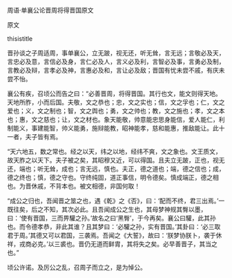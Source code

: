 


周语·单襄公论晋周将得晋国原文

原文

thisistitle

晋孙谈之子周适周，事单襄公，立无跛，视无还，听无耸，言无远；言敬必及天，言忠必及意，言信必及身，言仁必及人，言义必及利，言智必及事，言勇必及制，言教必及辩，言孝必及神，言惠必及和，言让必及敌；晋国有忧未尝不戚，有庆未尝不怡。

襄公有疾，召顷公而告之曰：“必善晋周，将得晋国。其行也文，能文则得天地。天地所胙，小而后国。夫敬，文之恭也；忠，文之实也；信，文之孚也；仁，文之爱也；义，文之制也；智，文之舆也；勇，文之帅也；教，文之施也；孝，文之本也；惠，文之慈也；让，文之材也。象天能敬，帅意能忠思身能信，爱人能仁，利制能义，事建能智，帅义能勇，施辩能教，昭神能孝，慈和能惠，推敌能让。此十一者，夫子皆有焉。

“天六地五，数之常也。经之以天，纬之以地，经纬不爽，文之象也。文王质文，故天胙之以天下。夫子被之矣，其昭穆又近，可以得国。且夫立无跛，正也，视无还，端也；听无耸，成也；言无远，慎也。夫正，德之道也；端，德之信也；成，德之终也；慎，德之守也。守终纯固，道正事信，明令德矣。慎成端正，德之相也。为晋休戚，不背本也。被文相德，非国何取！

“成公之归也，吾闻晋之筮之也，遇《乾》之《否》，曰：‘配而不终，君三出焉。’一既往矣，后之不知，其次必此。且吾闻成公之生也，其母梦神规其臀以墨，曰：‘使有晋国，三而畀驩之孙。’故名之曰‘黑臀’，于今再矣。襄公曰驩，此其孙也。而令德孝恭，非此其谁？且其梦曰：‘必驩之孙，实有晋国。’其卦曰：‘必三取君于周。’其德又可以君国，三袭焉。吾闻之《大誓》，故曰：‘朕梦协朕卜，袭于休祥，戎商必克。’以三裘也。晋仍无道而鲜胄，其将失之矣。必早善晋子，其当之也。”

顷公许诺。及厉公之乱，召周子而立之，是为悼公。

